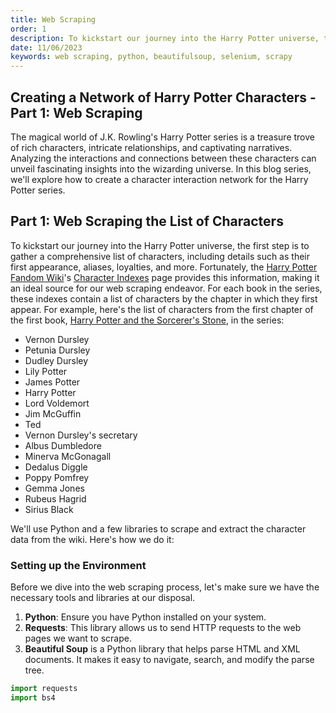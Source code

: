 ```yaml
---
title: Web Scraping
order: 1
description: To kickstart our journey into the Harry Potter universe, the first step is to gather a comprehensive list of characters, including details such as their first appearance, aliases, loyalties, and more. Fortunately, the Harry Potter Fandom Wiki provides this information, making it an ideal source for our web scraping endeavor.
date: 11/06/2023
keywords: web scraping, python, beautifulsoup, selenium, scrapy
---
```


## Creating a Network of Harry Potter Characters - Part 1: Web Scraping

The magical world of J.K. Rowling's Harry Potter series is a treasure trove of rich characters, intricate relationships, and captivating narratives. Analyzing the interactions and connections between these characters can unveil fascinating insights into the wizarding universe. In this blog series, we'll explore how to create a character interaction network for the Harry Potter series.

## Part 1: Web Scraping the List of Characters

To kickstart our journey into the Harry Potter universe, the first step is to gather a comprehensive list of characters, including details such as their first appearance, aliases, loyalties, and more. Fortunately, the [Harry Potter Fandom Wiki](https://harrypotter.fandom.com/wiki/Main_Page)'s [Character Indexes](https://harrypotter.fandom.com/wiki/Category:Character_indexes) page provides this information, making it an ideal source for our web scraping endeavor. For each book in the series, these indexes contain a list of characters by the chapter in which they first appear. For example, here's the list of characters from the first chapter of the first book, [Harry Potter and the Sorcerer's Stone](<https://harrypotter.fandom.com/wiki/Harry_Potter_and_the_Philosopher%27s_Stone_(character_index)>), in the series:

- Vernon Dursley
- Petunia Dursley
- Dudley Dursley
- Lily Potter
- James Potter
- Harry Potter
- Lord Voldemort
- Jim McGuffin
- Ted
- Vernon Dursley's secretary
- Albus Dumbledore
- Minerva McGonagall
- Dedalus Diggle
- Poppy Pomfrey
- Gemma Jones
- Rubeus Hagrid
- Sirius Black

We'll use Python and a few libraries to scrape and extract the character data from the wiki. Here's how we do it:

### Setting up the Environment

Before we dive into the web scraping process, let's make sure we have the necessary tools and libraries at our disposal.

1. **Python**: Ensure you have Python installed on your system.
2. **Requests**: This library allows us to send HTTP requests to the web pages we want to scrape.
3. **Beautiful Soup** is a Python library that helps parse HTML and XML documents. It makes it easy to navigate, search, and modify the parse tree.

```python
import requests
import bs4
```
